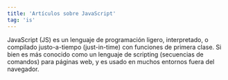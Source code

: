 ```yaml
---
title: 'Artículos sobre JavaScript'
tag: 'is'
---
```


JavaScript (JS) es un lenguaje de programación ligero, interpretado, o compilado justo-a-tiempo (just-in-time) con funciones de primera clase. Si bien es más conocido como un lenguaje de scripting (secuencias de comandos) para páginas web, y es usado en muchos entornos fuera del navegador.